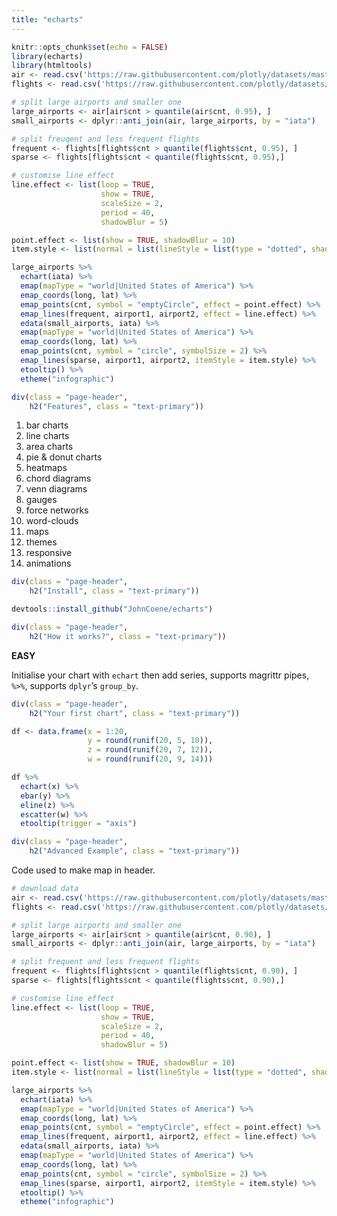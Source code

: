 ```yaml
---
title: "echarts"
---
```


```r
knitr::opts_chunk$set(echo = FALSE)
library(echarts)
library(htmltools)
air <- read.csv('https://raw.githubusercontent.com/plotly/datasets/master/2011_february_us_airport_traffic.csv')
flights <- read.csv('https://raw.githubusercontent.com/plotly/datasets/master/2011_february_aa_flight_paths.csv')

# split large airports and smaller one
large_airports <- air[air$cnt > quantile(air$cnt, 0.95), ]
small_airports <- dplyr::anti_join(air, large_airports, by = "iata")

# split freuqent and less frequent flights
frequent <- flights[flights$cnt > quantile(flights$cnt, 0.95), ]
sparse <- flights[flights$cnt < quantile(flights$cnt, 0.95),]
```

```r
# customise line effect
line.effect <- list(loop = TRUE,
                    show = TRUE,
                    scaleSize = 2,
                    period = 40,
                    shadowBlur = 5)

point.effect <- list(show = TRUE, shadowBlur = 10)
item.style <- list(normal = list(lineStyle = list(type = "dotted", shadowBlur = 2)))

large_airports %>% 
  echart(iata) %>% 
  emap(mapType = "world|United States of America") %>% 
  emap_coords(long, lat) %>% 
  emap_points(cnt, symbol = "emptyCircle", effect = point.effect) %>% 
  emap_lines(frequent, airport1, airport2, effect = line.effect) %>% 
  edata(small_airports, iata) %>% 
  emap(mapType = "world|United States of America") %>% 
  emap_coords(long, lat) %>% 
  emap_points(cnt, symbol = "circle", symbolSize = 2) %>% 
  emap_lines(sparse, airport1, airport2, itemStyle = item.style) %>% 
  etooltip() %>% 
  etheme("infographic")
```

```r
div(class = "page-header",
    h2("Features", class = "text-primary"))
```

1. bar charts
2. line charts
3. area charts
4. pie & donut charts
5. heatmaps
6. chord diagrams
7. venn diagrams
8. gauges
9. force networks
10. word-clouds
11. maps
12. themes
13. responsive
14. animations

```r
div(class = "page-header",
    h2("Install", class = "text-primary"))
```

```r
devtools::install_github("JohnCoene/echarts")
```

```r
div(class = "page-header",
    h2("How it works?", class = "text-primary"))
```

**EASY**

Initialise your chart with `echart` then add series, supports magrittr pipes, `%>%`, supports `dplyr`'s `group_by`.

```r
div(class = "page-header",
    h2("Your first chart", class = "text-primary"))
```

```r
df <- data.frame(x = 1:20,
                 y = round(runif(20, 5, 10)),
                 z = round(runif(20, 7, 12)),
                 w = round(runif(20, 9, 14)))

df %>% 
  echart(x) %>% 
  ebar(y) %>% 
  eline(z) %>%
  escatter(w) %>%
  etooltip(trigger = "axis")
```

```r
div(class = "page-header",
    h2("Advanced Example", class = "text-primary"))
```

Code used to make map in header.

```r
# download data
air <- read.csv('https://raw.githubusercontent.com/plotly/datasets/master/2011_february_us_airport_traffic.csv')
flights <- read.csv('https://raw.githubusercontent.com/plotly/datasets/master/2011_february_aa_flight_paths.csv')

# split large airports and smaller one
large_airports <- air[air$cnt > quantile(air$cnt, 0.90), ]
small_airports <- dplyr::anti_join(air, large_airports, by = "iata")

# split frequent and less frequent flights
frequent <- flights[flights$cnt > quantile(flights$cnt, 0.90), ]
sparse <- flights[flights$cnt < quantile(flights$cnt, 0.90),]

# customise line effect
line.effect <- list(loop = TRUE,
                    show = TRUE,
                    scaleSize = 2,
                    period = 40,
                    shadowBlur = 5)

point.effect <- list(show = TRUE, shadowBlur = 10)
item.style <- list(normal = list(lineStyle = list(type = "dotted", shadowBlur = 2)))

large_airports %>% 
  echart(iata) %>% 
  emap(mapType = "world|United States of America") %>% 
  emap_coords(long, lat) %>% 
  emap_points(cnt, symbol = "emptyCircle", effect = point.effect) %>% 
  emap_lines(frequent, airport1, airport2, effect = line.effect) %>% 
  edata(small_airports, iata) %>% 
  emap(mapType = "world|United States of America") %>% 
  emap_coords(long, lat) %>% 
  emap_points(cnt, symbol = "circle", symbolSize = 2) %>% 
  emap_lines(sparse, airport1, airport2, itemStyle = item.style) %>% 
  etooltip() %>% 
  etheme("infographic")
```